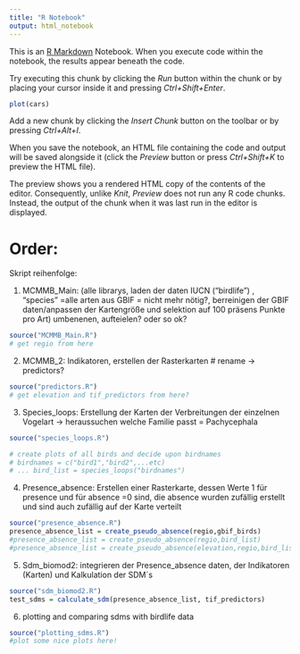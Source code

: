 ```yaml
---
title: "R Notebook"
output: html_notebook
---
```


This is an [R Markdown](http://rmarkdown.rstudio.com) Notebook. When you execute code within the notebook, the results appear beneath the code. 

Try executing this chunk by clicking the *Run* button within the chunk or by placing your cursor inside it and pressing *Ctrl+Shift+Enter*. 

```r
plot(cars)
```

Add a new chunk by clicking the *Insert Chunk* button on the toolbar or by pressing *Ctrl+Alt+I*.

When you save the notebook, an HTML file containing the code and output will be saved alongside it (click the *Preview* button or press *Ctrl+Shift+K* to preview the HTML file).

The preview shows you a rendered HTML copy of the contents of the editor. Consequently, unlike *Knit*, *Preview* does not run any R code chunks. Instead, the output of the chunk when it was last run in the editor is displayed.


# Order:

Skript reihenfolge:

1. MCMMB_Main: (alle librarys, laden der daten IUCN (“birdlife”) , “species” =alle arten aus GBIF = nicht mehr nötig?, berreinigen der GBIF daten/anpassen der Kartengröße und selektion auf 100 präsens Punkte pro Art)
umbenenen, aufteielen? oder so ok?

```r
source("MCMMB_Main.R")
# get regio from here
```

2. MCMMB_2: Indikatoren, erstellen der Rasterkarten
# rename -> predictors?

```r
source("predictors.R")
# get elevation and tif_predictors from here?
```

3. Species_loops: Erstellung der Karten der Verbreitungen der einzelnen Vogelart → heraussuchen welche Familie passt = Pachycephala
```r
source("species_loops.R")

# create plots of all birds and decide upon birdnames
# birdnames = c("bird1","bird2",...etc)
# ... bird_list = species_loops("birdnames")
```

4. Presence_absence: Erstellen einer Rasterkarte, dessen Werte 1 für presence und für absence =0 sind, die absence wurden zufällig erstellt und sind auch zufällig auf der Karte verteilt

```r
source("presence_absence.R")
presence_absence_list = create_pseudo_absence(regio,gbif_birds)
#presence_absence_list = create_pseudo_absence(regio,bird_list)
#presence_absence_list = create_pseudo_absence(elevation,regio,bird_list)

```

5. Sdm_biomod2: integrieren der Presence_absence daten, der Indikatoren (Karten) und Kalkulation der SDM´s

```r
source("sdm_biomod2.R")
test_sdms = calculate_sdm(presence_absence_list, tif_predictors)
```

6. plotting and comparing sdms with birdlife data 

```r
source("plotting_sdms.R")
#plot some nice plots here!
```
